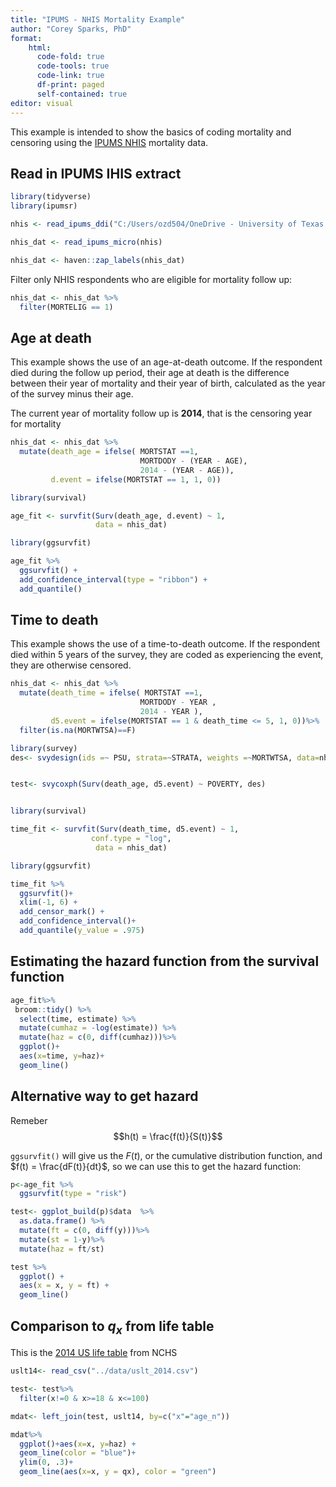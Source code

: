 ```yaml
---
title: "IPUMS - NHIS Mortality Example"
author: "Corey Sparks, PhD"
format: 
    html:
      code-fold: true
      code-tools: true
      code-link: true
      df-print: paged
      self-contained: true
editor: visual
---
```


This example is intended to show the basics of coding mortality and censoring using the [IPUMS NHIS](https://nhis.ipums.org/nhis/) mortality data.

## Read in IPUMS IHIS extract

```r
library(tidyverse)
library(ipumsr)
```

```r

nhis <- read_ipums_ddi("C:/Users/ozd504/OneDrive - University of Texas at San Antonio/classes/dem7223/dem7223_22/data/nhis_00015.xml")

nhis_dat <- read_ipums_micro(nhis)

nhis_dat <- haven::zap_labels(nhis_dat)
```

Filter only NHIS respondents who are eligible for mortality follow up:

```r
nhis_dat <- nhis_dat %>%
  filter(MORTELIG == 1)
```

## Age at death

This example shows the use of an age-at-death outcome. If the respondent died during the follow up period, their age at death is the difference between their year of mortality and their year of birth, calculated as the year of the survey minus their age.

The current year of mortality follow up is **2014**, that is the censoring year for mortality

```r
nhis_dat <- nhis_dat %>%
  mutate(death_age = ifelse( MORTSTAT ==1, 
                             MORTDODY - (YEAR - AGE), 
                             2014 - (YEAR - AGE)), 
         d.event = ifelse(MORTSTAT == 1, 1, 0))

library(survival)

age_fit <- survfit(Surv(death_age, d.event) ~ 1, 
                   data = nhis_dat)

library(ggsurvfit)

age_fit %>%
  ggsurvfit() +
  add_confidence_interval(type = "ribbon") +
  add_quantile() 
```

## Time to death

This example shows the use of a time-to-death outcome. If the respondent died within 5 years of the survey, they are coded as experiencing the event, they are otherwise censored.

```r
nhis_dat <- nhis_dat %>%
  mutate(death_time = ifelse( MORTSTAT ==1, 
                             MORTDODY - YEAR , 
                             2014 - YEAR ), 
         d5.event = ifelse(MORTSTAT == 1 & death_time <= 5, 1, 0))%>%
  filter(is.na(MORTWTSA)==F)

library(survey)
des<- svydesign(ids =~ PSU, strata=~STRATA, weights =~MORTWTSA, data=nhis_dat, nest=T)


test<- svycoxph(Surv(death_age, d5.event) ~ POVERTY, des)


library(survival)

time_fit <- survfit(Surv(death_time, d5.event) ~ 1, 
                  conf.type = "log",
                   data = nhis_dat)

library(ggsurvfit)

time_fit %>%
  ggsurvfit()+
  xlim(-1, 6) +
  add_censor_mark() +
  add_confidence_interval()+
  add_quantile(y_value = .975) 
```

## Estimating the hazard function from the survival function

```r

age_fit%>%
 broom::tidy() %>%
  select(time, estimate) %>%
  mutate(cumhaz = -log(estimate)) %>%
  mutate(haz = c(0, diff(cumhaz)))%>%
  ggplot()+
  aes(x=time, y=haz)+
  geom_line()

```

## Alternative way to get hazard

Remeber $$h(t) = \frac{f(t)}{S(t)}$$

`ggsurvfit()` will give us the $F(t)$, or the cumulative distribution function, and $f(t) = \frac{dF(t)}{dt}$, so we can use this to get the hazard function:

```r
p<-age_fit %>%
  ggsurvfit(type = "risk") 

test<- ggplot_build(p)$data  %>%
  as.data.frame() %>%
  mutate(ft = c(0, diff(y)))%>%
  mutate(st = 1-y)%>%
  mutate(haz = ft/st)

test %>%
  ggplot() + 
  aes(x = x, y = ft) + 
  geom_line()
```

## Comparison to $q_x$ from life table

This is the [2014 US life table](https://www.cdc.gov/nchs/data/nvsr/nvsr66/nvsr66_04.pdf) from NCHS

```r
uslt14<- read_csv("../data/uslt_2014.csv")

test<- test%>%
  filter(x!=0 & x>=18 & x<=100)

mdat<- left_join(test, uslt14, by=c("x"="age_n"))

mdat%>%
  ggplot()+aes(x=x, y=haz) +
  geom_line(color = "blue")+
  ylim(0, .3)+
  geom_line(aes(x=x, y = qx), color = "green")
```
